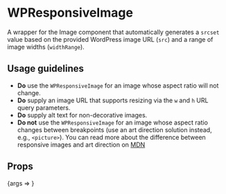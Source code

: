 
<Meta title="WPResponsiveImage" component={WPResponsiveImage} />

# WPResponsiveImage

A wrapper for the Image component that automatically generates a `srcset` value based on the provided WordPress image URL (`src`) and a range of image widths (`widthRange`).

## Usage guidelines

- **Do** use the `WPResponsiveImage` for an image whose aspect ratio will not change.
- **Do** supply an image URL that supports resizing via the `w` and `h` URL query parameters.
- **Do** supply alt text for non-decorative images.
- **Do not** use the `WPResponsiveImage` for an image whose aspect ratio changes between breakpoints (use an art direction solution instead, e.g., `<picture>`). You can read more about the difference between responsive images and art direction on [MDN](https://developer.mozilla.org/en-US/docs/Learn/HTML/Multimedia_and_embedding/Responsive_images)

## Props

<Canvas>
	<Story
		args={{
			alt: 'The Apple Inc. logo is seen hanging at the entrance to the Apple store on 5th Avenue in New York',
			aspectRatio: 1,
			fallbackWidth: 800,
			src: 'https://cms.qz.com/wp-content/uploads/2020/10/2020-10-12T095922Z_142848263_RC2XGJ9T1J4Y_RTRMADP_3_APPLE-IPHONE-5G.jpg?quality=80&strip=all',
			widthRange: [ 200, 1600 ],
		}}
		name="WPResponsiveImage"
	>
		{args => <WPResponsiveImage {...args} />}
	</Story>
</Canvas>

<ArgsTable story="WPResponsiveImage" />
